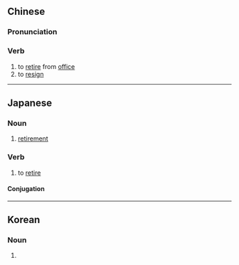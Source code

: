 ==Chinese==
{{zh-forms}}

===Pronunciation===
{{zh-pron
|m=yǐntuì
|c=jan5 teoi3
|mn=qz,twv,xm,zz:ín-thòe/tw,xm:ín-thè/qz:ín-thèr
|cat=v
}}

===Verb===
{{zh-verb}}

# to [[retire]] from [[office]]
# to [[resign]]

----

==Japanese==
{{ja-kanjitab|いん|たい|yomi=on}}

===Noun===
{{ja-noun|いんたい}}

# [[retirement]]

===Verb===
{{ja-verb-suru|tr=intrans|いんたい}}

# to [[retire]]

====Conjugation====
{{ja-suru|いんたい}}

----

==Korean==
{{ko-hanjatab}}

===Noun===
{{ko-noun|rv=euntoe|hangeul=은퇴}}

# {{hanja form of|은퇴|retirement}}